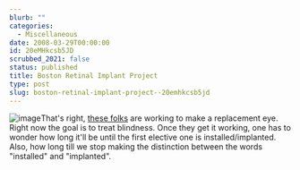 ```yaml
---
blurb: ""
categories:
  - Miscellaneous
date: 2008-03-29T00:00:00
id: 20eMHkcsb5JD
scrubbed_2021: false
status: published
title: Boston Retinal Implant Project
type: post
slug: boston-retinal-implant-project--20emhkcsb5jd
---
```


![image](http://www.bostonretinalimplant.org/images/implant2.jpg)That's
right, [these folks](http://www.bostonretinalimplant.org/) are
working to make a replacement eye. Right now the goal is to treat
blindness. Once they get it working, one has to wonder how long
it'll be until the first elective one is installed/implanted. Also,
how long till we stop making the distinction between the words
"installed" and "implanted".